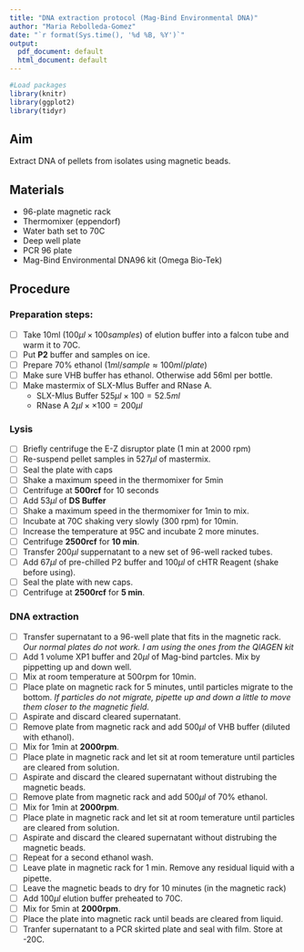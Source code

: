 ```yaml
---
title: "DNA extraction protocol (Mag-Bind Environmental DNA)"
author: "Maria Rebolleda-Gomez"
date: "`r format(Sys.time(), '%d %B, %Y')`"
output:
  pdf_document: default
  html_document: default
---
```


```r
#Load packages
library(knitr)
library(ggplot2)
library(tidyr)
```

## Aim 
Extract DNA of pellets from isolates using magnetic beads. 

## Materials
  - 96-plate magnetic rack
  - Thermomixer (eppendorf)
  - Water bath set to 70C
  - Deep well plate 
  - PCR 96 plate
  - Mag-Bind Environmental DNA96 kit (Omega Bio-Tek)



## Procedure

### Preparation steps: 

  - [ ] Take 10ml ($100 \mu l \times 100 samples$) of elution buffer into a falcon tube and warm it to 70C.
  - [ ] Put **P2** buffer and samples on ice. 
  - [ ] Prepare 70% ethanol ($1ml/sample \approx 100ml/plate$)
  - [ ] Make sure VHB buffer has ethanol. Otherwise add 56ml per bottle. 
  - [ ] Make mastermix of SLX-Mlus Buffer and RNase A.
    - SLX-Mlus Buffer $525 \mu l \times 100 = 52.5 ml$
    - RNase A $2 \mu l \times \times 100 = 200 \mu l$

### Lysis

  - [ ] Briefly centrifuge the E-Z disruptor plate (1 min at 2000 rpm)
  - [ ] Re-suspend pellet samples in $527 \mu l$ of mastermix.
  - [ ] Seal the plate with caps
  - [ ] Shake a maximum speed in the thermomixer for 5min
  - [ ] Centrifuge at **500rcf** for 10 seconds
  - [ ] Add $53 \mu l$ of **DS Buffer**
  - [ ] Shake a maximum speed in the thermomixer for 1min to mix. 
  - [ ] Incubate at 70C shaking very slowly (300 rpm) for 10min. 
  - [ ] Increase the temperature at 95C and incubate 2 more minutes. 
  - [ ] Centrifuge **2500rcf** for **10 min**.
  - [ ] Transfer $200 \mu l$ suppernatant to a new set of 96-well racked tubes. 
  - [ ] Add $67 \mu l$ of pre-chilled P2 buffer and $100 \mu l$ of cHTR Reagent (shake before using).
  - [ ] Seal the plate with new caps. 
  - [ ] Centrifuge at **2500rcf** for **5 min**.

### DNA extraction
 - [ ] Transfer supernatant to a 96-well plate that fits in the magnetic rack. *Our normal plates do not work. I am using the ones from the QIAGEN kit*
 - [ ] Add 1 volume XP1 buffer and $20 \mu l$ of Mag-bind partcles. Mix by pippetting up and down well. 
 - [ ] Mix at room temperature at 500rpm for 10min. 
 - [ ] Place plate on magnetic rack for 5 minutes, until particles migrate to the bottom. *If particles do not migrate, pipette up and down a little to move them closer to the magnetic field.*
 - [ ] Aspirate and discard cleared supernatant. 
 - [ ] Remove plate from magnetic rack and add $500 \mu l$ of VHB buffer (diluted with ethanol). 
 - [ ] Mix for 1min at **2000rpm**. 
 - [ ] Place plate in magnetic rack and let sit at room temerature until particles are cleared from solution. 
 - [ ] Aspirate and discard the cleared supernatant without distrubing the magnetic beads. 
 - [ ] Remove plate from magnetic rack and add $500 \mu l$ of 70% ethanol.
 - [ ] Mix for 1min at **2000rpm**.
 - [ ] Place plate in magnetic rack and let sit at room temerature until particles are cleared from solution.
 - [ ] Aspirate and discard the cleared supernatant without distrubing the magnetic beads. 
 - [ ] Repeat for a second ethanol wash. 
 - [ ] Leave plate in magnetic rack for 1 min. Remove any residual liquid with a pipette.
 - [ ] Leave the magnetic beads to dry for 10 minutes (in the magnetic rack) 
 - [ ] Add $100 \mu l$ elution buffer preheated to 70C. 
 - [ ] Mix for 5min at **2000rpm**.
 - [ ] Place the plate into magnetic rack until beads are cleared from liquid. 
 - [ ] Tranfer supernatant to a PCR skirted plate and seal with film. Store at -20C. 
 
